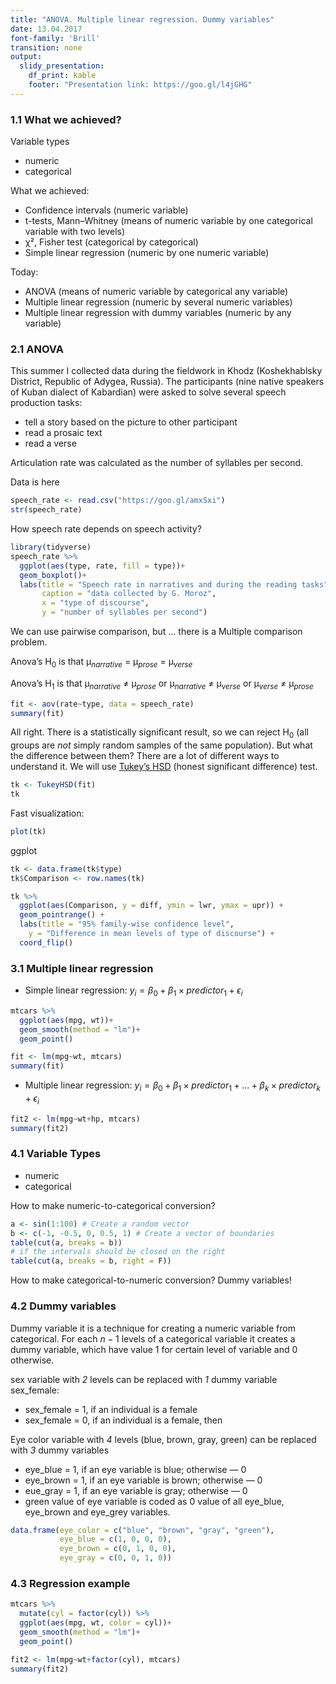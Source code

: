 ```yaml
---
title: "ANOVA. Multiple linear regression. Dummy variables"
date: 13.04.2017
font-family: 'Brill'
transition: none
output:
  slidy_presentation:
    df_print: kable
    footer: "Presentation link: https://goo.gl/l4jGHG"
---
```


### 1.1 What we achieved?

Variable types

* numeric
* categorical

What we achieved:

* Confidence intervals (numeric variable)
* t-tests, Mann–Whitney (means of numeric variable by one categorical variable with two levels)
* χ², Fisher test (categorical by categorical)
* Simple linear regression (numeric by one numeric variable)

Today:

* ANOVA (means of numeric variable by categorical any variable)
* Multiple linear regression (numeric by several numeric variables)
* Multiple linear regression with dummy variables (numeric by any variable)

### 2.1 ANOVA
This summer I collected data during the fieldwork in Khodz (Koshekhablsky District, Republic of Adygea, Russia). The participants (nine native speakers of Kuban dialect of Kabardian) were asked to solve several speech production tasks:

* tell a story based on the picture to other participant
* read a prosaic text
* read a verse

Articulation rate was calculated as the number of syllables per second.

Data is here
```r
speech_rate <- read.csv("https://goo.gl/amxSxi")
str(speech_rate)
```
How speech rate depends on speech activity?

```r
library(tidyverse)
speech_rate %>%
  ggplot(aes(type, rate, fill = type))+
  geom_boxplot()+
  labs(title = "Speech rate in narratives and during the reading tasks",
       caption = "data collected by G. Moroz",
       x = "type of discourse",
       y = "number of syllables per second")
```

We can use pairwise comparison, but ... there is a Multiple comparison problem.

Anova's H$_0$ is that μ$_{narrative}$ = μ$_{prose}$ = μ$_{verse}$

Anova's H$_1$ is that μ$_{narrative}$ ≠ μ$_{prose}$ or μ$_{narrative}$ ≠ μ$_{verse}$ or μ$_{verse}$ ≠ μ$_{prose}$

```r
fit <- aov(rate~type, data = speech_rate)
summary(fit)
```

All right. There is a statistically significant result, so we can reject H$_0$ (all groups are *not* simply random samples of the same population). But what the difference between them? There are a lot of different ways to understand it. We will use [Tukey's HSD](https://en.wikipedia.org/wiki/Tukey's_range_test) (honest significant difference) test.

```r
tk <- TukeyHSD(fit)
tk
```

Fast visualization:
```r
plot(tk)
```

ggplot
```r
tk <- data.frame(tk$type)
tk$Comparison <- row.names(tk)

tk %>% 
  ggplot(aes(Comparison, y = diff, ymin = lwr, ymax = upr)) +
  geom_pointrange() +
  labs(title = "95% family-wise confidence level",
    y = "Difference in mean levels of type of discourse") +
  coord_flip()
```



### 3.1 Multiple linear regression

* Simple linear regression:
$y_i = \beta_0+\beta_1\times predictor_1 + \epsilon_i$

```r
mtcars %>% 
  ggplot(aes(mpg, wt))+
  geom_smooth(method = "lm")+
  geom_point()
```

```r
fit <- lm(mpg~wt, mtcars)
summary(fit)
```


* Multiple linear regression:
$y_i = \beta_0+\beta_1\times predictor_1 + ... + \beta_k\times predictor_k + \epsilon_i$

```r
fit2 <- lm(mpg~wt+hp, mtcars)
summary(fit2)
```

### 4.1 Variable Types

* numeric
* categorical

How to make numeric-to-categorical conversion?
```r
a <- sin(1:100) # Create a random vector
b <- c(-1, -0.5, 0, 0.5, 1) # Create a vector of boundaries
table(cut(a, breaks = b))
# if the intervals should be closed on the right
table(cut(a, breaks = b, right = F))
```

How to make categorical-to-numeric conversion? Dummy variables!

### 4.2 Dummy variables

Dummy variable it is a technique for creating a numeric variable from categorical. For each $n-1$ levels of a categorical variable it creates a dummy variable, which have value 1 for certain level of variable and 0 otherwise.

sex variable with *2* levels can be replaced with *1* dummy variable sex_female:

* sex_female = 1, if an individual is a female
* sex_female = 0, if an individual is a female, then 

Eye color variable with *4* levels (blue, brown, gray, green) can be replaced with *3* dummy variables

* eye_blue = 1, if an eye variable is blue; otherwise --- 0
* eye_brown = 1, if an eye variable is brown; otherwise --- 0
* eue_gray = 1, if an eye variable is gray; otherwise --- 0
* green value of eye variable is coded as 0 value of all eye_blue, eye_brown and eye_grey variables.

```r
data.frame(eye_color = c("blue", "brown", "gray", "green"),
           eye_blue = c(1, 0, 0, 0),
           eye_brown = c(0, 1, 0, 0),
           eye_gray = c(0, 0, 1, 0))
```

### 4.3 Regression example
```r
mtcars %>% 
  mutate(cyl = factor(cyl)) %>% 
  ggplot(aes(mpg, wt, color = cyl))+
  geom_smooth(method = "lm")+
  geom_point()
```
```r
fit2 <- lm(mpg~wt+factor(cyl), mtcars)
summary(fit2)
```

